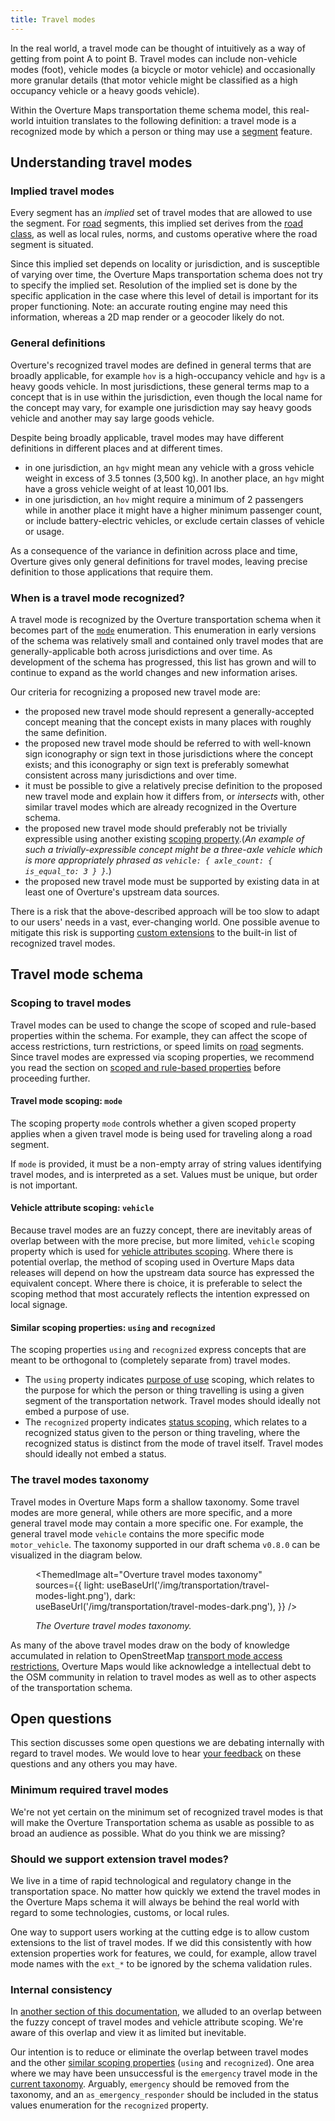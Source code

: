 ```yaml
---
title: Travel modes
---
```



In the real world, a travel mode can be thought of intuitively as a way
of getting from point A to point B. Travel modes can include non-vehicle
modes (foot), vehicle modes (a bicycle or motor vehicle) and
occasionally more granular details (that motor vehicle might be
classified as a high occupancy vehicle or a heavy goods vehicle).

Within the Overture Maps transportation theme schema model, this real-world
intuition translates to the following definition: a travel mode is a
recognized mode by which a person or thing may use a [segment](https://docs.overturemaps.org/schema/reference/transportation/segment) feature.

## Understanding travel modes

### Implied travel modes

Every segment has an *implied* set of travel modes that are allowed to use the segment. For [road](/guides/transportation/roads) segments, this implied set derives
from the [road class](/guides/transportation/roads#road-class), as well as local rules, norms, and customs operative where the road segment is situated.

Since this implied set depends on locality or jurisdiction, and is
susceptible of varying over time, the Overture Maps transportation schema
does not try to specify the implied set. Resolution of the implied set
is done by the specific application in the case where this level of
detail is important for its proper functioning. Note: an accurate routing
engine may need this information, whereas a 2D map render or a geocoder
likely do not.

### General definitions

Overture's recognized travel modes are defined in general terms that are
broadly applicable, for example `hov` is a high-occupancy vehicle and
`hgv` is a heavy goods vehicle. In most jurisdictions, these general
terms map to a concept that is in use within the jurisdiction, even
though the local name for the concept may vary, for example one
jurisdiction may say heavy goods vehicle and another may say
large goods vehicle.

Despite being broadly applicable, travel modes may have different
definitions in different places and at different times.

- in one jurisdiction, an `hgv` might mean any vehicle with a gross
  vehicle weight in excess of 3.5 tonnes (3,500 kg). In another place,
  an `hgv` might have a gross vehicle weight of at least 10,001 lbs.
- in one jurisdiction, an `hov` might require a minimum of 2 passengers
  while in another place it might have a higher minimum passenger count,
  or include battery-electric vehicles, or exclude certain classes of
  vehicle or usage.

As a consequence of the variance in definition across place and time,
Overture gives only general definitions for travel modes, leaving
precise definition to those applications that require them.

### When is a travel mode recognized?

A travel mode is recognized by the Overture transportation schema when
it becomes part of the [`mode`](https://github.com/OvertureMaps/schema/blob/5f82f1d6a916031cb32730e1fac7e1a353f10c60/schema/transportation/segment.yaml#L103)
enumeration. This enumeration in early versions of the schema was relatively small and contained only travel modes that are generally-applicable both across jurisdictions and over time. As development of the schema has progressed, this list has grown and will to continue to expand as the world changes and new information arises.

Our criteria for recognizing a proposed new travel mode are:

- the proposed new travel mode should represent a generally-accepted
   concept meaning that the concept exists in many places with roughly
   the same definition.
- the proposed new travel mode should be referred to with well-known
   sign iconography or sign text in those jurisdictions where the
   concept exists; and this iconography or sign text is preferably
   somewhat consistent across many jurisdictions and over time.
- it must be possible to give a relatively precise definition to the
   proposed new travel mode and explain how it differs from, or
   *intersects* with, other similar travel modes which are already
   recognized in the Overture schema.
- the proposed new travel mode should preferably not be trivially
   expressible using another existing [scoping property](/schema/feature-model/scoping-rules#scoped-values-and-scoping-properties).(*An example of such a trivially-expressible concept might be a three-axle vehicle which is more appropriately phrased as `vehicle: { axle_count: { is_equal_to: 3 } }`.*)
- the proposed new travel mode must be supported by existing data in at
   least one of Overture's upstream data sources.

There is a risk that the above-described approach will be too slow to
adapt to our users' needs in a vast, ever-changing world. One possible
avenue to mitigate this risk is supporting [custom extensions](#should-we-support-extension-travel-modes) to the built-in list of recognized travel modes.

## Travel mode schema

### Scoping to travel modes

Travel modes can be used to change the scope of scoped and rule-based
properties within the schema. For example, they can affect the scope of access restrictions, turn restrictions, or speed limits on [road](/guides/transportation/roads) segments. Since travel modes are expressed via scoping properties, we recommend you read the section on [scoped and rule-based properties](/schema/feature-model/scoping-rules) before proceeding further.

#### Travel mode scoping: `mode`

The scoping property `mode` controls whether a given scoped property
applies when a given travel mode is being used for traveling along a
road segment.

If `mode` is provided, it must be a non-empty array of string values
identifying travel modes, and is interpreted as a set. Values must be
unique, but order is not important.

#### Vehicle attribute scoping: `vehicle`

Because travel modes are an fuzzy concept, there are inevitably areas
of overlap between with the more precise, but more limited, `vehicle`
scoping property which is used for [vehicle attributes scoping](/schema/feature-model/scoping-rules#vehicle-attributes-scoping). Where there is potential overlap, the method of scoping used in Overture Maps data releases will depend on how the upstream data source has expressed the equivalent concept. Where there is choice, it is preferable to select the scoping method that most accurately reflects the intention expressed on local signage.

#### Similar scoping properties: `using` and `recognized`

The scoping properties `using` and `recognized` express concepts that
are meant to be orthogonal to (completely separate from) travel modes.

- The `using` property indicates [purpose of use](/schema/feature-model/scoping-rules#purpose-of-use-scoping) scoping, which relates to the purpose for which the person or thing travelling is using a given segment of the transportation network. Travel modes should ideally not embed a purpose of use.
- The `recognized` property indicates [status scoping](/schema/feature-model/scoping-rules#status-scoping-membership-in-a-recognized-group), which relates to a recognized status given to the person or thing traveling, where the recognized status is distinct from the mode of travel itself. Travel modes should ideally not embed a status.

### The travel modes taxonomy

Travel modes in Overture Maps form a shallow taxonomy. Some travel modes are
more general, while others are more specific, and a more general travel
mode may contain a more specific one. For example, the general travel
mode `vehicle` contains the more specific mode `motor_vehicle`. The
taxonomy supported in our draft schema `v0.8.0` can be visualized in the
diagram below.

<figure>

<div style={{textAlign: 'center'}}>

<ThemedImage
  alt="Overture travel modes taxonomy"
  sources={{
    light: useBaseUrl('/img/transportation/travel-modes-light.png'),
    dark: useBaseUrl('/img/transportation/travel-modes-dark.png'),
  }}
/>

</div>

<figcaption>

<div style={{ textAlign: "center" }}>

*The Overture travel modes taxonomy.*

</div>

</figcaption>

</figure>

As many of the above travel modes draw on the body of knowledge
accumulated in relation to OpenStreetMap
[transport mode access restrictions](https://wiki.openstreetmap.org/wiki/Key:access#Transport_mode_restrictions),
Overture Maps would like acknowledge a intellectual debt to the OSM community in
relation to travel modes as well as to other aspects of the transportation schema.

## Open questions

This section discusses some open questions we are debating internally with
regard to travel modes. We would love to hear [your feedback](https://github.com/OvertureMaps/schema/discussions) on these questions and any others you may have.

### Minimum required travel modes

We're not yet certain on the minimum set of recognized travel modes is
that will make the Overture Transportation schema as usable as possible
to as broad an audience as possible. What do you think we are missing?

### Should we support extension travel modes?

<!--
TODO: This open question relates to the feature request
      https://github.com/OvertureMaps/schema-wg/issues/157.

      We should update or delete the content of this documentation based
      on what happens with that feature request.
-->

We live in a time of rapid technological and regulatory change in
the transportation space. No matter how quickly we extend the travel modes in the Overture Maps schema it will always be behind the real world with regard to some technologies, customs, or local rules.

One way to support users working at the cutting edge is to allow custom extensions to
the list of travel modes. If we did this consistently with how extension
properties <!-- TODO: This should be a link to a heading in the main
schema documentation, but that heading needs to be written first. -->
work for features, we could, for example, allow travel mode names with
the `ext_*` to be ignored by the schema validation rules.

### Internal consistency

In [another section of this documentation](#vehicle-attribute-scoping-vehicle), we alluded to an overlap between the fuzzy concept of travel modes and vehicle attribute
scoping. We're aware of this overlap and view it as limited but inevitable.

Our intention is to reduce or eliminate the overlap between travel modes and the other [similar scoping properties](#similar-scoping-properties-using-and-recognized)
(`using` and `recognized`). One area where we may have been unsuccessful
is the `emergency` travel mode in the [current taxonomy](#the-travel-modes-taxonomy).
Arguably, `emergency` should be removed from the taxonomy, and an
`as_emergency_responder` should be included in the status values enumeration for the `recognized` property.
